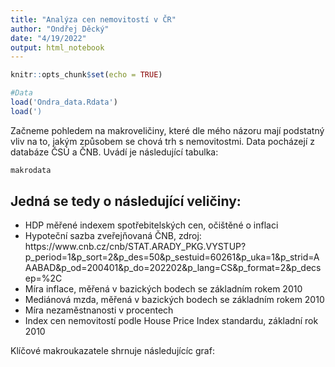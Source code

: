 ```yaml
---
title: "Analýza cen nemovitostí v ČR"
author: "Ondřej Děcký"
date: "4/19/2022"
output: html_notebook
---
```


```r
knitr::opts_chunk$set(echo = TRUE)

```

```r
#Data
load('Ondra_data.Rdata')
load(')
```

Začneme pohledem na makroveličiny, které dle mého názoru mají podstatný vliv na to, jakým způsobem se chová trh s nemovitostmi. Data pocházejí z databáze ČSÚ a ČNB. Uvádí je následující tabulka:

```r
makrodata
```
## Jedná se tedy o následující veličiny:  

+ HDP měřené indexem spotřebitelských cen, očištěné o inflaci
+ Hypoteční sazba zveřejňovaná ČNB, zdroj:
https://www.cnb.cz/cnb/STAT.ARADY_PKG.VYSTUP?p_period=1&p_sort=2&p_des=50&p_sestuid=60261&p_uka=1&p_strid=AAABAD&p_od=200401&p_do=202202&p_lang=CS&p_format=2&p_decsep=%2C
+ Míra inflace, měřená v bazických bodech se základním rokem 2010
+ Mediánová mzda, měřená v bazických bodech se základním rokem 2010
+ Míra nezaměstnanosti v procentech
+ Index cen nemovitostí podle House Price Index standardu, základní rok 2010  

Klíčové makroukazatele shrnuje následujícíc graf:












